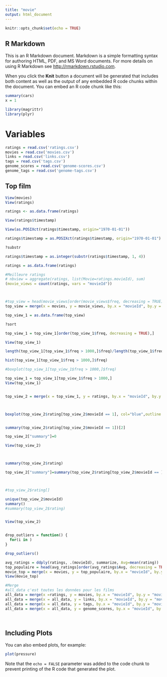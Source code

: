 ```yaml
---
title: "movie"
output: html_document
---
```


```r
knitr::opts_chunk$set(echo = TRUE)
```

## R Markdown

This is an R Markdown document. Markdown is a simple formatting syntax for authoring HTML, PDF, and MS Word documents. For more details on using R Markdown see <http://rmarkdown.rstudio.com>.

When you click the **Knit** button a document will be generated that includes both content as well as the output of any embedded R code chunks within the document. You can embed an R code chunk like this:

```r
summary(cars)
x = 1
```

```r
library(magrittr)
library(plyr)
```
# Variables
```r
ratings = read.csv('ratings.csv')
movies = read.csv('movies.csv')
links = read.csv('links.csv')
tags = read.csv('tags.csv')
genome_scores = read.csv('genome-scores.csv')
genome_tags = read.csv('genome-tags.csv')
```
## Top film

```r

View(movies)
View(ratings)

ratings <- as.data.frame(ratings)

View(ratings$timestamp)

View(as.POSIXct(ratings$timestamp, origin="1970-01-01"))

ratings$timestamp = as.POSIXct(ratings$timestamp, origin="1970-01-01")

?substr

ratings$timestamp = as.integer(substr(ratings$timestamp, 1, 4))

ratings = as.data.frame(ratings)
```




```r

#Meilleure ratings
# nbview = aggregate(ratings, list(Movie=ratings.movieId), sum)
(movie_views = count(ratings, vars = "movieId"))



#top_view = head(movie_views[order(movie_views$freq, decreasing = TRUE),], 100)
top_view = merge(x = movies, y = movie_views, by.x = "movieId", by.y = "movieId")

top_view_1 = as.data.frame(top_view)

?sort

top_view_1 = top_view_1[order(top_view_1$freq, decreasing = TRUE),]

View(top_view_1)

length(top_view_1[top_view_1$freq > 1000,]$freq)/length(top_view_1$freq)

hist(top_view_1[top_view_1$freq > 1000,]$freq)

#boxplot(top_view_1[top_view_1$freq > 1000,]$freq)

top_view_1 = top_view_1[top_view_1$freq > 1000,]
View(top_view_1)


top_view_2 = merge(x = top_view_1, y = ratings, by.x = "movieId", by.y = "movieId")



boxplot(top_view_2$rating[top_view_2$movieId == 1], col="blue",outline = FALSE)


summary(top_view_2$rating[top_view_2$movieId == 1])[2]

top_view_2["summary"]=0

View(top_view_2)



summary(top_view_2$rating)

top_view_2["summary"]=summary(top_view_2$rating[top_view_2$movieId == ])[2]



#top_view_2$rating[]

unique(top_view_2$movieId)
summary()
#summary(top_view_2$rating)


View(top_view_2)



```

```r

drop_outliers = function() {
  for(i in )
}

drop_outliers()


```



```r



avg_ratings = ddply(ratings, .(movieId), summarize, Avg=mean(rating))
top_populaire = head(avg_ratings[order(avg_ratings$Avg, decreasing = TRUE),], 100)
movie_top = merge(x = movies, y = top_populaire, by.x = "movieId", by.y = "movieId")
View(movie_top)

#Merge
#all_data c'est toutes les données pour les films
all_data = merge(x =ratings, y = movies, by.x = "movieId", by.y = "movieId")
all_data = merge(x = all_data, y = links, by.x = "movieId", by.y = "movieId")
all_data = merge(x = all_data, y = tags, by.x = "movieId", by.y = "movieId")
all_data = merge(x = all_data, y = genome_scores, by.x = "movieId", by.y = "movieId")




```

## Including Plots

You can also embed plots, for example:

```r
plot(pressure)
```

Note that the `echo = FALSE` parameter was added to the code chunk to prevent printing of the R code that generated the plot.
